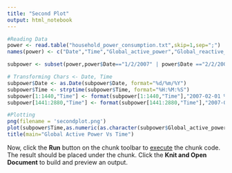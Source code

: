 ---
title: "Second Plot"
output: html_notebook
---


```{r}
#Reading Data
power <- read.table("household_power_consumption.txt",skip=1,sep=";")
names(power) <- c("Date","Time","Global_active_power","Global_reactive_power","Voltage","Global_intensity","Sub_metering_1","Sub_metering_2","Sub_metering_3")

subpower <- subset(power,power$Date=="1/2/2007" | power$Date =="2/2/2007")

# Transforming Chars <- Date, Time
subpower$Date <- as.Date(subpower$Date, format="%d/%m/%Y")
subpower$Time <- strptime(subpower$Time, format="%H:%M:%S")
subpower[1:1440,"Time"] <- format(subpower[1:1440,"Time"],"2007-02-01 %H:%M:%S")
subpower[1441:2880,"Time"] <- format(subpower[1441:2880,"Time"],"2007-02-02 %H:%M:%S")

#Plotting
png(filename = 'secondplot.png')
plot(subpower$Time,as.numeric(as.character(subpower$Global_active_power)),type="l",xlab="",ylab="Global Active Power (kilowatts)")
title(main="Global Active Power Vs Time")
```



Now, click the **Run** button on the chunk toolbar to [execute](https://www.jetbrains.com/help/pycharm/r-markdown.html#run-r-code) the chunk code. The result should be placed under the chunk.
Click the **Knit and Open Document** to build and preview an output.
